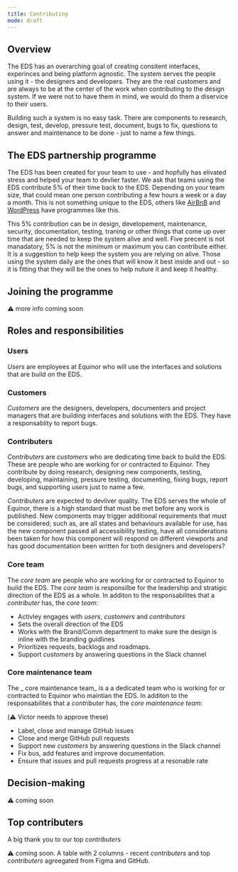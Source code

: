 ```yaml
---
title: Contributing
mode: draft
---
```


## Overview

The EDS has an overarching goal of creating consitent interfaces, experinces and being platform agnostic. The system serves the people using it - the designers and developers. They are the real customers and are always to be at the center of the work when contributing to the design system. If we were not to have them in mind, we would do them a diservice to their users. 

Building such a system is no easy task. There are components to research, design, test, develop, pressure test, document, bugs to fix, questions to answer and maintenance to be done - just to name a few things. 


## The EDS partnership programme

The EDS has been created for your team to use - and hopfully has elivated stress and helped your team to devlier faster. We ask that teams using the EDS contribute 5% of their time back to the EDS. Depending on your team size, that could mean one person contributing a few hours a week or a day a month. This is not something unique to the EDS, others like [AirBnB](https://airbnb.design/systems-thinking-unlocked/) and [WordPress](https://ma.tt/2014/09/five-for-the-future/) have programmes like this.

This 5% contribution can be in design, developement, maintenance, security, documentation, testing, traning or other things that come up over time that are needed to keep the system alive and well. Five precent is not manadatory, 5% is not the minimum or maximum you can contribute either. It is a suggestion to help keep the system you are relying on alive. Those using the system daily are the ones that will know it best inside and out - so it is fitting that they will be the ones to help nuture it and keep it healthy. 

## Joining the programme

:warning: more info coming soon


## Roles and responsibilities

### Users

_Users_ are employees at Equinor who will use the interfaces and solutions that are build on the EDS. 


### Customers

_Customers_ are the designers, developers, documenters and project managers that are building interfaces and solutions with the EDS. They have a responsablity to report bugs.


### Contributers

_Contributers_ are _customers_ who are dedicating time back to build the EDS. These are people who are working for or contracted to Equinor. They contribute by doing research, designing new components, testing, developing, maintaining, pressure testing, documenting, fixing bugs, report bugs, and supporting _users_ just to name a few.

_Contributers_ are expected to devliver quality. The EDS serves the whole of Equinor, there is a high standard that must be met before any work is published. New components may trigger additional requirements that must be considered; such as, are all states and behaviours available for use, has the new component passed all accessibility testing, have all considerations been taken for how this component will respond on different viewports and has good documentation been written for both designers and developers? 


### Core team

The _core team_ are people who are working for or contracted to Equinor to build the EDS. The _core team_ is responsilbe for the leadership and stratigic direction of the EDS as a whole. In additon to the responsabilites that a _contributer_ has, the _core team_:

* Activley engages with _users_, _customers_ and _contributors_
* Sets the overall direction of the EDS
* Works with the Brand/Comm department to make sure the design is inline with the branding guidlines
* Prioritizes requests, backlogs and roadmaps. 
* Support  _customers_ by answering questions in the Slack channel


### Core maintenance team

The _ core maintenance team_ is a a dedicated team who is working for or contracted to Equinor who maintian the EDS. In additon to the responsabilites that a _contributer_ has, the _core maintenance team_:

(:warning: Victor needs to approve these)
* Label, close and manage GitHub issues 
* Close and merge GitHub pull requests
* Support new _customers_ by answering questions in the Slack channel
* Fix bus, add features and improve documentation.
* Ensure that issues and pull requests progress at a resonable rate


## Decision-making

:warning: coming soon


## Top contributers

A big thank you to our top _contributers_

:warning: coming soon. A table with 2 columns - recent _contributers_ and top _contributers_ agreegated from Figma and GitHub. 
